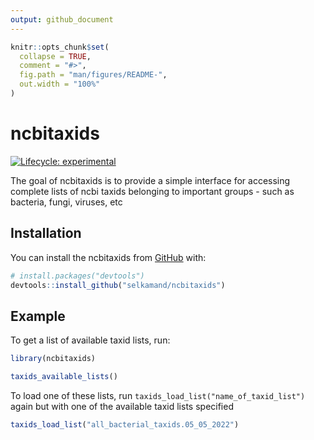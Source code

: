 ```yaml
---
output: github_document
---
```


<!-- README.md is generated from README.Rmd. Please edit that file -->

```r
knitr::opts_chunk$set(
  collapse = TRUE,
  comment = "#>",
  fig.path = "man/figures/README-",
  out.width = "100%"
)
```

# ncbitaxids

<!-- badges: start -->
[![Lifecycle: experimental](https://img.shields.io/badge/lifecycle-experimental-orange.svg)](https://lifecycle.r-lib.org/articles/stages.html#experimental)
<!-- badges: end -->

The goal of ncbitaxids is to provide a simple interface for accessing complete lists of ncbi taxids belonging to important groups - such as bacteria, fungi, viruses, etc

## Installation

You can install the ncbitaxids from [GitHub](https://github.com/) with:

``` r
# install.packages("devtools")
devtools::install_github("selkamand/ncbitaxids")
```
## Example

To get a list of available taxid lists, run:

```r
library(ncbitaxids)

taxids_available_lists()
```

To load one of these lists, run `taxids_load_list("name_of_taxid_list")` again but with one of the available taxid lists specified

```r
taxids_load_list("all_bacterial_taxids.05_05_2022")
```

